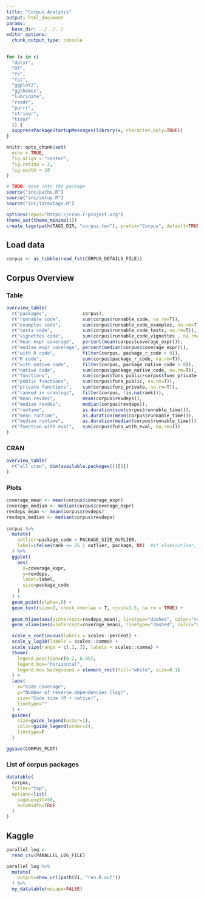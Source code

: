 ```yaml
---
title: "Corpus Analysis"
output: html_document
params:
  base_dir: ../../../
editor_options: 
  chunk_output_type: console
---
```


```r
for (x in c(
  "dplyr", 
  "DT",
  "fs",
  "fst",
  "ggplot2",
  "ggthemes",
  "lubridate",
  "readr",
  "purrr",
  "stringr",
  "tidyr"
  )) {
  suppressPackageStartupMessages(library(x, character.only=TRUE))
}

knitr::opts_chunk$set(
  echo = TRUE,
  fig.align = "center",
  fig.retina = 2,
  fig.width = 10
)

# TODO: move into the package
source("inc/paths.R")
source("inc/setup.R")
source("inc/latextags.R")

options(repos="https://cran.r-project.org")
theme_set(theme_minimal())
create_tags(path(TAGS_DIR, "corpus.tex"), prefix="Corpus", default=TRUE)
```

## Load data

```r
corpus <- as_tibble(read_fst(CORPUS_DETAILS_FILE))
```

## Corpus Overview

### Table

```r
overview_table(
  r("packages",             corpus),
  r("runnable code",        sum(corpus$runnable_code, na.rm=T)),
  r("examples code",        sum(corpus$runnable_code_examples, na.rm=T)),
  r("tests code",           sum(corpus$runnable_code_tests, na.rm=T)),
  r("vignettes code",       sum(corpus$runnable_code_vignettes , na.rm=T)),
  r("mean expr coverage",   percent(mean(corpus$coverage_expr))),
  r("median expr coverage", percent(median(corpus$coverage_expr))),
  r("with R code",          filter(corpus, package_r_code > 0)),
  r("R code",               sum(corpus$package_r_code, na.rm=T)),
  r("with native code",     filter(corpus, package_native_code > 0)),
  r("native code",          sum(corpus$package_native_code, na.rm=T)),
  r("functions",            sum(corpus$funs_public+corpus$funs_private, na.rm=T)),
  r("public functions",     sum(corpus$funs_public, na.rm=T)),
  r("private functions",    sum(corpus$funs_private, na.rm=T)),
  r("ranked in cranlogs",   filter(corpus, !is.na(rank))),
  r("mean revdes",          mean(corpus$revdeps)),
  r("median revdes",        median(corpus$revdeps)),
  r("runtime",              as.duration(sum(corpus$runnable_time))),
  r("mean runtime",         as.duration(mean(corpus$runnable_time))),
  r("median runtime",       as.duration(median(corpus$runnable_time))),
  r("function with eval",   sum(corpus$funs_with_eval, na.rm=T))
)
```

### CRAN

```r
overview_table(
  r("all cran", dim(available.packages())[1])
)
```


### Plots

```r
coverage_mean <- mean(corpus$coverage_expr)
coverage_median <- median(corpus$coverage_expr)
revdeps_mean <- mean(corpus$revdeps)
revdeps_median <- median(corpus$revdeps)
  
corpus %>%
  mutate(
    outlier=package_code > PACKAGE_SIZE_OUTLIER,
    label=ifelse(rank <= 25 | outlier, package, NA)  #if_else(outlier, str_glue("{package}"), as.character(NA))
  ) %>%
  ggplot(
    aes(
      x=coverage_expr, 
      y=revdeps,
      label=label,
      size=package_code
    )
  ) +
  geom_point(alpha=.6) +
  geom_text(size=2, check_overlap = T, vjust=1.5, na.rm = TRUE) + 
  
  geom_hline(aes(yintercept=revdeps_mean), linetype="dashed", color="red", size=0.2) +
  geom_vline(aes(xintercept=coverage_mean), linetype="dashed", color="red", size=0.2) +

  scale_x_continuous(labels = scales::percent) + 
  scale_y_log10(labels = scales::comma) +
  scale_size(range = c(.1, 3), labels = scales::comma) +
  theme(
    legend.position=c(0.2, 0.85),
    legend.box="horizontal",
    legend.box.background = element_rect(fill="white", size=0.1)
  ) +
  labs(
    x="Code coverage", 
    y="Number of reverse dependencies (log)", 
    size="Code size (R + native)",
    linetype=""
  ) +
  guides(
    size=guide_legend(order=1),
    color=guide_legend(order=2),
    linetype=F
  )

ggsave(CORPUS_PLOT)
```

### List of corpus packages

```r
datatable(
  corpus, 
  filter="top", 
  options=list(
    pageLength=50,
    autoWidth=TRUE
  )
)
```




## Kaggle

```r
parallel_log <- 
  read_csv(PARALLEL_LOG_FILE)

parallel_log %>%
  mutate(
    output=show_url(path(V1, "run.R.out"))
  ) %>%
  my_datatable(escape=FALSE)
```
